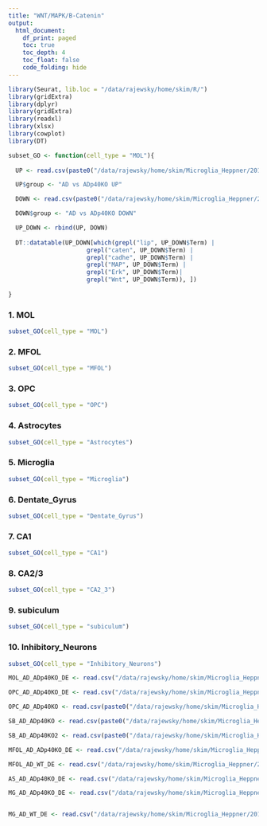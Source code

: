 ```yaml
---
title: "WNT/MAPK/B-Catenin"
output:
  html_document:
    df_print: paged
    toc: true
    toc_depth: 4
    toc_float: false
    code_folding: hide
---
```


```r
library(Seurat, lib.loc = "/data/rajewsky/home/skim/R/")
library(gridExtra)
library(dplyr)
library(gridExtra)
library(readxl)
library(xlsx)
library(cowplot)
library(DT)
```

```r
subset_GO <- function(cell_type = "MOL"){
  
  UP <- read.csv(paste0("/data/rajewsky/home/skim/Microglia_Heppner/201912_10X_9sets/R_Scripts/GO_csv_files/edgeR_GO/cell_type_up_0.25/",cell_type, "_AD_ADp40KO.csv_GO.csv"), row.names = 1)

  UP$group <- "AD vs ADp40KO UP"

  DOWN <- read.csv(paste0("/data/rajewsky/home/skim/Microglia_Heppner/201912_10X_9sets/R_Scripts/GO_csv_files/edgeR_GO/cell_type_down_0.25/",cell_type, "_AD_ADp40KO.csv_GO.csv"), row.names = 1)

  DOWN$group <- "AD vs ADp40KO DOWN"

  UP_DOWN <- rbind(UP, DOWN)
  
  DT::datatable(UP_DOWN[which(grepl("lip", UP_DOWN$Term) | 
                      grepl("caten", UP_DOWN$Term) |
                      grepl("cadhe", UP_DOWN$Term) |
                      grepl("MAP", UP_DOWN$Term) |
                      grepl("Erk", UP_DOWN$Term)|
                      grepl("Wnt", UP_DOWN$Term)), ])
  
}

```

### 1. MOL

```r
subset_GO(cell_type = "MOL")

```

### 2. MFOL

```r
subset_GO(cell_type = "MFOL")

```

### 3. OPC

```r
subset_GO(cell_type = "OPC")

```

### 4. Astrocytes

```r
subset_GO(cell_type = "Astrocytes")

```

### 5. Microglia

```r
subset_GO(cell_type = "Microglia")

```

### 6. Dentate_Gyrus

```r

subset_GO(cell_type = "Dentate_Gyrus")

```

### 7. CA1

```r

subset_GO(cell_type = "CA1")

```

### 8. CA2/3

```r

subset_GO(cell_type = "CA2_3")

```

### 9. subiculum

```r

subset_GO(cell_type = "subiculum")

```

### 10. Inhibitory_Neurons

```r

subset_GO(cell_type = "Inhibitory_Neurons")

```

```r

MOL_AD_ADp40KO_DE <- read.csv("/data/rajewsky/home/skim/Microglia_Heppner/201912_10X_9sets/R_Scripts/DE_csv_files/edgeR/cell_type/MOL_AD_ADp40KO.csv", row.names = 1)

OPC_AD_ADp40KO_DE <- read.csv("/data/rajewsky/home/skim/Microglia_Heppner/201912_10X_9sets/R_Scripts/DE_csv_files/edgeR/cell_type/OPC_AD_ADp40KO.csv", row.names = 1)

OPC_AD_ADp40KO <- read.csv(paste0("/data/rajewsky/home/skim/Microglia_Heppner/201912_10X_9sets/R_Scripts/GO_csv_files/edgeR_GO/cell_type_up_0.25/","OPC", "_AD_ADp40KO.csv_GO.csv"))

SB_AD_ADp40KO <- read.csv(paste0("/data/rajewsky/home/skim/Microglia_Heppner/201912_10X_9sets/R_Scripts/GO_csv_files/edgeR_GO/cell_type_up_0.25/","subiculum", "_AD_ADp40KO.csv_GO.csv"))

SB_AD_ADp40KO2 <- read.csv(paste0("/data/rajewsky/home/skim/Microglia_Heppner/201912_10X_9sets/R_Scripts/GO_csv_files/edgeR_GO/cell_type_down_0.25/","subiculum", "_AD_ADp40KO.csv_GO.csv"))
```

```r
MFOL_AD_ADp40KO_DE <- read.csv("/data/rajewsky/home/skim/Microglia_Heppner/201912_10X_9sets/R_Scripts/DE_csv_files/edgeR/cell_type/MFOL_AD_ADp40KO.csv", row.names = 1)

MFOL_AD_WT_DE <- read.csv("/data/rajewsky/home/skim/Microglia_Heppner/201912_10X_9sets/R_Scripts/DE_csv_files/edgeR/cell_type/MFOL_AD_Ctrl.csv", row.names = 1)
```

```r

AS_AD_ADp40KO_DE <- read.csv("/data/rajewsky/home/skim/Microglia_Heppner/201912_10X_9sets/R_Scripts/DE_csv_files/edgeR/cell_type/Astrocytes_AD_ADp40KO.csv", row.names = 1)

```

```r


MG_AD_ADp40KO_DE <- read.csv("/data/rajewsky/home/skim/Microglia_Heppner/201912_10X_9sets/R_Scripts/DE_csv_files/edgeR/cell_type/Microglia_AD_ADp40KO.csv", row.names = 1)


MG_AD_WT_DE <- read.csv("/data/rajewsky/home/skim/Microglia_Heppner/201912_10X_9sets/R_Scripts/DE_csv_files/edgeR/cell_type/Microglia_AD_Ctrl.csv", row.names = 1)
```

```r



```

























